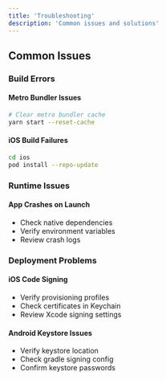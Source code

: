 ```yaml
---
title: 'Troubleshooting'
description: 'Common issues and solutions'
---
```


## Common Issues

### Build Errors

#### Metro Bundler Issues
```bash
# Clear metro bundler cache
yarn start --reset-cache
```

#### iOS Build Failures
```bash
cd ios
pod install --repo-update
```

### Runtime Issues

#### App Crashes on Launch
- Check native dependencies
- Verify environment variables
- Review crash logs

### Deployment Problems

#### iOS Code Signing
- Verify provisioning profiles
- Check certificates in Keychain
- Review Xcode signing settings

#### Android Keystore Issues
- Verify keystore location
- Check gradle signing config
- Confirm keystore passwords 